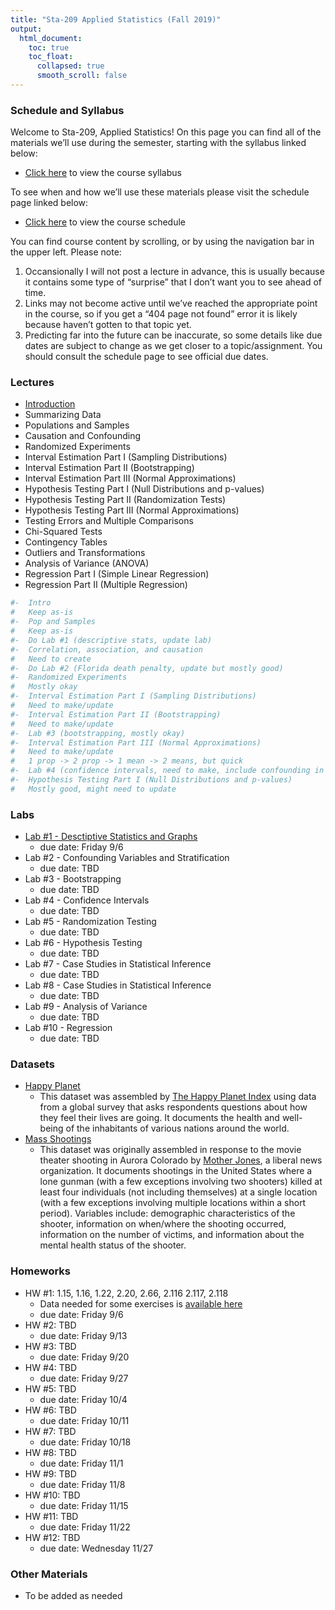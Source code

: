 ```yaml
---
title: "Sta-209 Applied Statistics (Fall 2019)"
output:
  html_document:
    toc: true
    toc_float:
      collapsed: true
      smooth_scroll: false
---
```


### Schedule and Syllabus

Welcome to Sta-209, Applied Statistics!  On this page you can find all of the materials we'll use during the semester, starting with the syllabus linked below:

- [Click here](syllabus209f19.html) to view the course syllabus

To see when and how we'll use these materials please visit the schedule page linked below:

- [Click here](tabs209f19.html) to view the course schedule

You can find course content by scrolling, or by using the navigation bar in the upper left. Please note:

1. Occansionally I will not post a lecture in advance, this is usually because it contains some type of "surprise" that I don't want you to see ahead of time.
2. Links may not become active until we've reached the appropriate point in the course, so if you get a "404 page not found" error it is likely because haven't gotten to that topic yet.
3. Predicting far into the future can be inaccurate, so some details like due dates are subject to change as we get closer to a topic/assignment. You should consult the schedule page to see official due dates.


### Lectures

- [Introduction](s209f19/intro_h.pdf)
- Summarizing Data
- Populations and Samples
- Causation and Confounding
- Randomized Experiments
- Interval Estimation Part I (Sampling Distributions)
- Interval Estimation Part II (Bootstrapping)
- Interval Estimation Part III (Normal Approximations)
- Hypothesis Testing Part I (Null Distributions and p-values)
- Hypothesis Testing Part II (Randomization Tests)
- Hypothesis Testing Part III (Normal Approximations)
- Testing Errors and Multiple Comparisons
- Chi-Squared Tests
- Contingency Tables
- Outliers and Transformations
- Analysis of Variance (ANOVA)
- Regression Part I (Simple Linear Regression)
- Regression Part II (Multiple Regression)

```r
#-	Intro
#	Keep as-is
#-	Pop and Samples
#	Keep as-is
#-	Do Lab #1 (descriptive stats, update lab)
#-	Correlation, association, and causation
#	Need to create
#-	Do Lab #2 (Florida death penalty, update but mostly good)
#-	Randomized Experiments
#	Mostly okay
#-	Interval Estimation Part I (Sampling Distributions)
#	Need to make/update
#-	Interval Estimation Part II (Bootstrapping)
#	Need to make/update
#-	Lab #3 (bootstrapping, mostly okay)
#-	Interval Estimation Part III (Normal Approximations)
#	Need to make/update
#	1 prop -> 2 prop -> 1 mean -> 2 means, but quick
#-	Lab #4 (confidence intervals, need to make, include confounding in there and maybe intro to using intervals to do a test?)
#-	Hypothesis Testing Part I (Null Distributions and p-values)
#	Mostly good, might need to update
```


### Labs

- [Lab #1 - Desctiptive Statistics and Graphs](s209f19/Lab1.html)
    - due date: Friday 9/6
- Lab #2 - Confounding Variables and Stratification
    - due date: TBD
- Lab #3 - Bootstrapping
    - due date: TBD
- Lab #4 - Confidence Intervals
    - due date: TBD
- Lab #5 - Randomization Testing
    - due date: TBD
- Lab #6 - Hypothesis Testing
    - due date: TBD
- Lab #7 - Case Studies in Statistical Inference
    - due date: TBD
- Lab #8 - Case Studies in Statistical Inference
    - due date: TBD
- Lab #9 - Analysis of Variance
    - due date: TBD
- Lab #10 - Regression
    - due date: TBD

### Datasets

- [Happy Planet](https://remiller1450.github.io/data/HappyPlanet.csv)
    - This dataset was assembled by [The Happy Planet Index](http://happyplanetindex.org/) using data from a global survey that asks respondents questions about how they feel their lives are going. It documents the health and well-being of the inhabitants of various nations around the world. 
- [Mass Shootings](https://remiller1450.github.io/data/MassShootings.csv)
    - This dataset was originally assembled in response to the movie theater shooting in Aurora Colorado by [Mother Jones](https://en.wikipedia.org/wiki/Mother_Jones_(magazine)), a liberal news organization.  It documents shootings in the United States where a lone gunman (with a few exceptions involving two shooters) killed at least four individuals (not including themselves) at a single location (with a few exceptions involving multiple locations within a short period). Variables include: demographic characteristics of the shooter, information on when/where the shooting occurred, information on the number of victims, and information about the mental health status of the shooter.

### Homeworks

- HW #1: 1.15, 1.16, 1.22, 2.20, 2.66, 2.116 2.117, 2.118
    - Data needed for some exercises is [available here](http://www.lock5stat.com/datapage.html)
    - due date: Friday 9/6
- HW #2: TBD
    - due date: Friday 9/13
- HW #3: TBD
    - due date: Friday 9/20
- HW #4: TBD
    - due date: Friday 9/27
- HW #5: TBD
    - due date: Friday 10/4
- HW #6: TBD
    - due date: Friday 10/11
- HW #7: TBD
    - due date: Friday 10/18
- HW #8: TBD
    - due date: Friday 11/1
- HW #9: TBD
    - due date: Friday 11/8
- HW #10: TBD
    - due date: Friday 11/15
- HW #11: TBD
    - due date: Friday 11/22
- HW #12: TBD
    - due date: Wednesday 11/27


### Other Materials

- To be added as needed